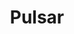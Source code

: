 ---
slug: pulsar
link: /projects/pulsar/
category: 'projects'
title: Pulsar
publicData: Sep 11th 2020
pagesCount: 1
siteLink: https://pulsar.igromov.digital/
pages: 
    - page:
        - image: ../../assets/images/projects/project-420-pulsar/pulsar-0.png
        - title: Главная
sortIdx: 420
---